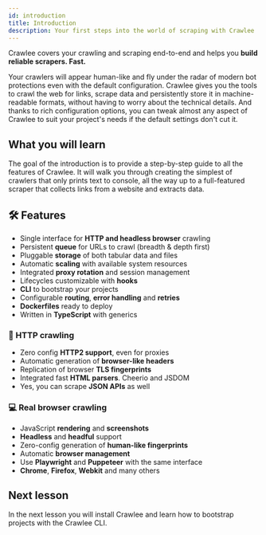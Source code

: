 ```yaml
---
id: introduction
title: Introduction
description: Your first steps into the world of scraping with Crawlee
---
```



Crawlee covers your crawling and scraping end-to-end and helps you **build reliable scrapers. Fast.**

Your crawlers will appear human-like and fly under the radar of modern bot protections even with the default configuration. Crawlee gives you the tools to crawl the web for links, scrape data and persistently store it in machine-readable formats, without having to worry about the technical details. And thanks to rich configuration options, you can tweak almost any aspect of Crawlee to suit your project's needs if the default settings don't cut it.

## What you will learn

The goal of the introduction is to provide a step-by-step guide to all the features of Crawlee. It will walk you through creating the simplest of crawlers that only prints text to console, all the way up to a full-featured scraper that collects links from a website and extracts data.

## 🛠 Features

- Single interface for **HTTP and headless browser** crawling
- Persistent **queue** for URLs to crawl (breadth & depth first)
- Pluggable **storage** of both tabular data and files
- Automatic **scaling** with available system resources
- Integrated **proxy rotation** and session management
- Lifecycles customizable with **hooks**
- **CLI** to bootstrap your projects
- Configurable **routing**, **error handling** and **retries**
- **Dockerfiles** ready to deploy
- Written in **TypeScript** with generics

### 👾 HTTP crawling

- Zero config **HTTP2 support**, even for proxies
- Automatic generation of **browser-like headers**
- Replication of browser **TLS fingerprints**
- Integrated fast **HTML parsers**. Cheerio and JSDOM
- Yes, you can scrape **JSON APIs** as well

### 💻 Real browser crawling

- JavaScript **rendering** and **screenshots**
- **Headless** and **headful** support
- Zero-config generation of **human-like fingerprints**
- Automatic **browser management**
- Use **Playwright** and **Puppeteer** with the same interface
- **Chrome**, **Firefox**, **Webkit** and many others

## Next lesson

In the next lesson you will install Crawlee and learn how to bootstrap projects with the Crawlee CLI.
